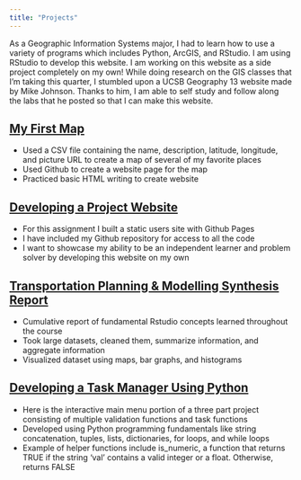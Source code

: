 ```yaml
---
title: "Projects"
---
```



As a Geographic Information Systems major, I had to learn how to use a variety of programs which includes Python, ArcGIS, and RStudio. I am using RStudio to develop this website. I am working on this website as a side project completely on my own! While doing research on the GIS classes that I'm taking this quarter, I stumbled upon a UCSB Geography 13 website made by Mike Johnson. Thanks to him, I am able to self study and follow along the labs that he posted so that I can make this website.


## [My First Map](https://tcp1997.github.io/)

- Used a CSV file containing the name, description, latitude, longitude, and picture URL to create a map of several of my favorite places
- Used Github to create a website page for the map
- Practiced basic HTML writing to create website

## [Developing a Project Website](https://github.com/tcp1997)

- For this assignment I built a static users site with Github Pages
- I have included my Github repository for access to all the code
- I want to showcase my ability to be an independent learner and problem solver by developing this website on my own

## [Transportation Planning & Modelling Synthesis Report](FinalLab.pdf)

- Cumulative report of fundamental Rstudio concepts learned throughout the course
- Took large datasets, cleaned them, summarize information, and aggregate information
- Visualized dataset using maps, bar graphs, and histograms

## [Developing a Task Manager Using Python](FinalLab.pdf)

- Here is the interactive main menu portion of a three part project consisting of multiple validation functions and task functions
- Developed using Python programming fundamentals like string concatenation, tuples, lists, dictionaries, for loops, and while loops
- Example of helper functions include is_numeric, a function that returns TRUE if the string 'val' contains a valid integer or a float. Otherwise, returns FALSE